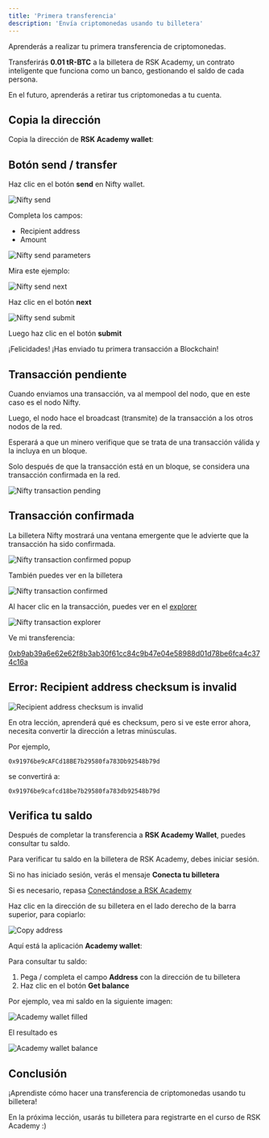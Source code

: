 ```yaml
---
title: 'Primera transferencia'
description: 'Envía criptomonedas usando tu billetera'
---
```


Aprenderás a realizar tu primera transferencia de criptomonedas.

Transferirás **0.01 tR-BTC** a la billetera de RSK Academy, un contrato inteligente
que funciona como un banco, gestionando el saldo de cada persona.

En el futuro, aprenderás a retirar tus criptomonedas a tu cuenta.

## Copia la dirección

Copia la dirección de **RSK Academy wallet**:

## Botón send / transfer

Haz clic en el botón **send** en Nifty wallet.

![Nifty send](/images/classes/01/first-transfer/image-01.png)

Completa los campos:

- Recipient address
- Amount

![Nifty send parameters](/images/classes/01/first-transfer/image-02.png)

Mira este ejemplo:

![Nifty send next](/images/classes/01/first-transfer/image-03.png)

Haz clic en el botón **next**

![Nifty send submit](/images/classes/01/first-transfer/image-05.png)

Luego haz clic en el botón **submit**

¡Felicidades! ¡Has enviado tu primera transacción a Blockchain!

## Transacción pendiente

Cuando enviamos una transacción, va al mempool del nodo, que en este caso es el nodo Nifty.

Luego, el nodo hace el broadcast (transmite) de la transacción a los otros nodos de la red.

Esperará a que un minero verifique que se trata de una transacción válida y la incluya en un bloque.

Solo después de que la transacción está en un bloque, se considera una transacción confirmada en la red.

![Nifty transaction pending](/images/classes/01/first-transfer/image-06.png)

## Transacción confirmada

La billetera Nifty mostrará una ventana emergente que le advierte que la transacción ha sido confirmada.

![Nifty transaction confirmed popup](/images/classes/01/first-transfer/image-07.png)

También puedes ver en la billetera

![Nifty transaction confirmed](/images/classes/01/first-transfer/image-08.png)

Al hacer clic en la transacción, puedes ver en el [explorer](https://explorer.testnet.rsk.co/)

![Nifty transaction explorer](/images/classes/01/first-transfer/image-09.png)

Ve mi transferencia:

[0xb9ab39a6e62e62f8b3ab30f61cc84c9b47e04e58988d01d78be6fca4c374c16a](https://explorer.testnet.rsk.co/tx/0xb9ab39a6e62e62f8b3ab30f61cc84c9b47e04e58988d01d78be6fca4c374c16a)

## Error: Recipient address checksum is invalid

![Recipient address checksum is invalid](/images/classes/01/first-transfer/image-04.png)

En otra lección, aprenderá qué es checksum,
pero si ve este error ahora,
necesita convertir la dirección a letras minúsculas.

Por ejemplo,

`0x91976be9cAFCd18BE7b29580fa783Db92548b79d`

se convertirá a:

`0x91976be9cafcd18be7b29580fa783db92548b79d`

## Verifica tu saldo

Después de completar la transferencia a **RSK Academy Wallet**,
puedes consultar tu saldo.

Para verificar tu saldo en la billetera de RSK Academy, debes iniciar sesión.

Si no has iniciado sesión, verás el mensaje **Conecta tu billetera**

Si es necesario, repasa
[Conectándose a RSK Academy](/classes/01/connecting-to-academy)

Haz clic en la dirección de su billetera en el lado derecho de la barra superior,
para copiarlo:

![Copy address](/images/classes/01/first-transfer/image-14.png)

Aquí está la aplicación **Academy wallet**:

Para consultar tu saldo:

1. Pega / completa el campo **Address** con la dirección de tu billetera
2. Haz clic en el botón **Get balance**

Por ejemplo, vea mi saldo en la siguiente imagen:

![Academy wallet filled](/images/classes/01/first-transfer/image-12.png)

El resultado es

![Academy wallet balance](/images/classes/01/first-transfer/image-13.png)

## Conclusión

¡Aprendiste cómo hacer una transferencia de criptomonedas usando tu billetera!

En la próxima lección, usarás tu billetera para registrarte en el curso de RSK Academy :)
